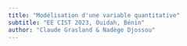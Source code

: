```yaml
---
title: "Modélisation d'une variable quantitative"
subtitle: "EE CIST 2023, Ouidah, Bénin"
author: "Claude Grasland & Nadège Djossou"
---
```


